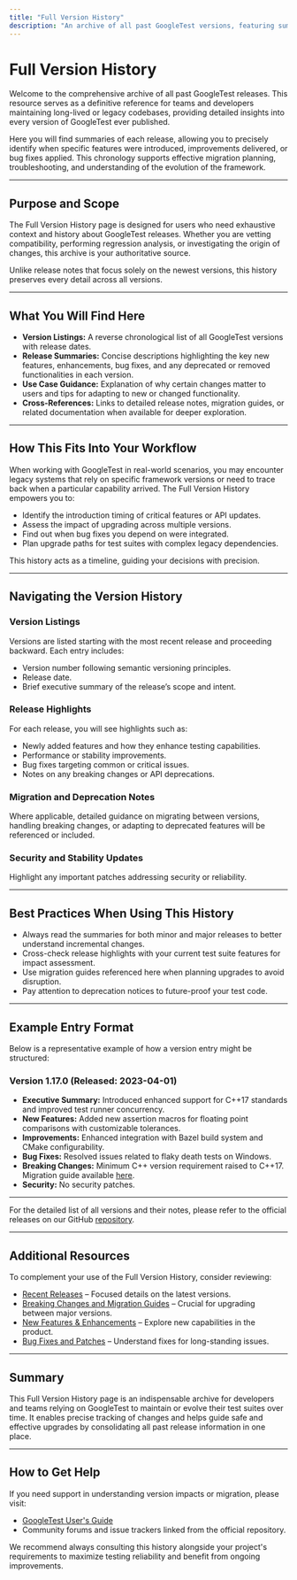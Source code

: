 ```yaml
---
title: "Full Version History"
description: "An archive of all past GoogleTest versions, featuring summaries of every release. This reference helps pinpoint when specific features or changes were introduced, and supports teams maintaining long-lived or legacy codebases."
---
```


# Full Version History

Welcome to the comprehensive archive of all past GoogleTest releases. This resource serves as a definitive reference for teams and developers maintaining long-lived or legacy codebases, providing detailed insights into every version of GoogleTest ever published.

Here you will find summaries of each release, allowing you to precisely identify when specific features were introduced, improvements delivered, or bug fixes applied. This chronology supports effective migration planning, troubleshooting, and understanding of the evolution of the framework.

---

## Purpose and Scope

The Full Version History page is designed for users who need exhaustive context and history about GoogleTest releases. Whether you are vetting compatibility, performing regression analysis, or investigating the origin of changes, this archive is your authoritative source.

Unlike release notes that focus solely on the newest versions, this history preserves every detail across all versions.

---

## What You Will Find Here

- **Version Listings:** A reverse chronological list of all GoogleTest versions with release dates.
- **Release Summaries:** Concise descriptions highlighting the key new features, enhancements, bug fixes, and any deprecated or removed functionalities in each version.
- **Use Case Guidance:** Explanation of why certain changes matter to users and tips for adapting to new or changed functionality.
- **Cross-References:** Links to detailed release notes, migration guides, or related documentation when available for deeper exploration.

---

## How This Fits Into Your Workflow

When working with GoogleTest in real-world scenarios, you may encounter legacy systems that rely on specific framework versions or need to trace back when a particular capability arrived. The Full Version History empowers you to:

- Identify the introduction timing of critical features or API updates.
- Assess the impact of upgrading across multiple versions.
- Find out when bug fixes you depend on were integrated.
- Plan upgrade paths for test suites with complex legacy dependencies.

This history acts as a timeline, guiding your decisions with precision.

---

## Navigating the Version History

### Version Listings
Versions are listed starting with the most recent release and proceeding backward. Each entry includes:

- Version number following semantic versioning principles.
- Release date.
- Brief executive summary of the release’s scope and intent.

### Release Highlights
For each release, you will see highlights such as:

- Newly added features and how they enhance testing capabilities.
- Performance or stability improvements.
- Bug fixes targeting common or critical issues.
- Notes on any breaking changes or API deprecations.

### Migration and Deprecation Notes
Where applicable, detailed guidance on migrating between versions, handling breaking changes, or adapting to deprecated features will be referenced or included.

### Security and Stability Updates
Highlight any important patches addressing security or reliability.

---

## Best Practices When Using This History

- Always read the summaries for both minor and major releases to better understand incremental changes.
- Cross-check release highlights with your current test suite features for impact assessment.
- Use migration guides referenced here when planning upgrades to avoid disruption.
- Pay attention to deprecation notices to future-proof your test code.

---

## Example Entry Format

Below is a representative example of how a version entry might be structured:

### Version 1.17.0 (Released: 2023-04-01)

- **Executive Summary:** Introduced enhanced support for C++17 standards and improved test runner concurrency.
- **New Features:** Added new assertion macros for floating point comparisons with customizable tolerances.
- **Improvements:** Enhanced integration with Bazel build system and CMake configurability.
- **Bug Fixes:** Resolved issues related to flaky death tests on Windows.
- **Breaking Changes:** Minimum C++ version requirement raised to C++17. Migration guide available [here](/changelog/breaking-changes-migrations/upgrade-migration-guides).
- **Security:** No security patches.

---

For the detailed list of all versions and their notes, please refer to the official releases on our GitHub [repository](https://github.com/google/googletest/releases).

---

## Additional Resources

To complement your use of the Full Version History, consider reviewing:

- [Recent Releases](https://google.github.io/googletest/changelog/version-history-releases/recent-releases) – Focused details on the latest versions.
- [Breaking Changes and Migration Guides](https://google.github.io/googletest/changelog/breaking-changes-migrations/breaking-changes) – Crucial for upgrading between major versions.
- [New Features & Enhancements](https://google.github.io/googletest/changelog/features-improvements-fixes/new-features) – Explore new capabilities in the product.
- [Bug Fixes and Patches](https://google.github.io/googletest/changelog/features-improvements-fixes/bug-fixes-patches) – Understand fixes for long-standing issues.

---

## Summary

This Full Version History page is an indispensable archive for developers and teams relying on GoogleTest to maintain or evolve their test suites over time. It enables precise tracking of changes and helps guide safe and effective upgrades by consolidating all past release information in one place.

---

## How to Get Help

If you need support in understanding version impacts or migration, please visit:

- [GoogleTest User's Guide](https://google.github.io/googletest/)
- Community forums and issue trackers linked from the official repository.

We recommend always consulting this history alongside your project's requirements to maximize testing reliability and benefit from ongoing improvements.
